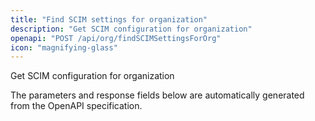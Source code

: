 ```yaml
---
title: "Find SCIM settings for organization"
description: "Get SCIM configuration for organization"
openapi: "POST /api/org/findSCIMSettingsForOrg"
icon: "magnifying-glass"
---
```


Get SCIM configuration for organization

<Note>
The parameters and response fields below are automatically generated from the OpenAPI specification.
</Note>

